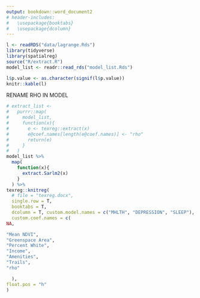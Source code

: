 ```yaml
---
output: bookdown::word_document2
# header-includes:
#   \usepackage{booktabs}
#   \usepackage{dcolumn}  
---
```


```r
l <- readRDS("data/lagrange.Rds")
library(tidyverse)
library(spatialreg)
source("R/extract.R")
model_list <- readr::read_rds("model_list.Rds")
```

```r
l$p.value <- as.character(signif(l$p.value))
knitr::kable(l)
```

RENAME RHO IN MODEL
```r
# extract_list <-
#   purrr::map(
#     model_list,
#     function(x){
#       e <- texreg::extract(x)
#       e@coef.names[length(e@coef.names)] <- "rho"
#       return(e)
#     }
#   )
model_list %>% 
  map(
    function(x){
      extract.Sarlm2(x)
    }
  ) %>% 
texreg::knitreg(
  # file = "texreg.docx",
  single.row = T,
  booktabs = T,
  dcolumn = T, custom.model.names = c("MHLTH", "DEPRESSION", "SLEEP"),
  custom.coef.names = c(
NA,

"Mean NDVI",
"Greenspace Area",
"Percent White",
"Income",
"Amenities",
"Trails",
"rho"

  ),
float.pos = "h"
)

```





<!-- \begin{table} -->
<!-- \begin{center} -->
<!-- \begin{tabular}{l D{)}{)}{9)3} D{)}{)}{9)3} D{)}{)}{9)3}} -->
<!-- \toprule -->
<!--  & \multicolumn{1}{c}{MHLTH} & \multicolumn{1}{c}{DEPRESSION} & \multicolumn{1}{c}{SLEEP} \\ -->
<!-- \midrule -->
<!-- (Intercept)         & 10.15 \; (1.73)^{***} & 9.58 \; (2.12)^{***} & 14.45 \; (2.19)^{***} \\ -->
<!-- $\rho$              & 0.59 \; (0.08)^{***}  & 0.62 \; (0.08)^{***} & 0.78 \; (0.05)^{***}  \\ -->
<!-- Mean NDVI           & 0.87 \; (2.53)        & 1.69 \; (2.21)       & -1.38 \; (2.60)       \\ -->
<!-- Greenspace Area     & 0.29 \; (0.32)        & 0.21 \; (0.28)       & 0.74 \; (0.33)^{*}    \\ -->
<!-- Percent White       & -4.48 \; (1.11)^{***} & -0.57 \; (0.97)      & -6.98 \; (1.15)^{***} \\ -->
<!-- Income              & -4.64 \; (1.16)^{***} & -2.92 \; (1.01)^{**} & -5.71 \; (1.19)^{***} \\ -->
<!-- Amenities           & -0.00 \; (0.01)       & -0.00 \; (0.01)      & -0.02 \; (0.01)^{*}   \\ -->
<!-- Trails              & -0.18 \; (0.56)       & -0.26 \; (0.49)      & -0.28 \; (0.58)       \\ -->
<!-- \midrule -->
<!-- Num. obs.           & 151                   & 151                  & 151                   \\ -->
<!-- Parameters          & 9                     & 9                    & 9                     \\ -->
<!-- Log Likelihood      & -263.91               & -244.48              & -274.50               \\ -->
<!-- AIC (Linear model)  & 584.95                & 550.63               & 670.83                \\ -->
<!-- AIC (Spatial model) & 545.82                & 506.96               & 567.00                \\ -->
<!-- LR test: statistic  & 41.13                 & 45.67                & 105.82                \\ -->
<!-- LR test: p-value    & 0.00                  & 0.00                 & 0.00                  \\ -->
<!-- \bottomrule -->
<!-- \multicolumn{4}{l}{\scriptsize{$^{***}p<0.001$; $^{**}p<0.01$; $^{*}p<0.05$}} -->
<!-- \end{tabular} -->
<!-- \caption{Statistical models} -->
<!-- \label{table:coefficients} -->
<!-- \end{center} -->
<!-- \end{table} -->

